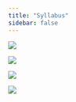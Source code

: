 ```yaml
---
title: "Syllabus"
sidebar: false
---
```


![](img/syllabus1.png)

![](img/syllabus2.png)

![](img/syllabus3.png)

![](img/syllabus4.png)
